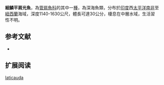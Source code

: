 {{Speciesbox
| name = 細鱗平肩光魚
| image = 
| image_width = 250px
| status = NE
| status_system = IUCN3.1
| genus = Holtbyrnia
| species = laticauda
| authority = [[Sazonov|Sazonov]], 1976
| synonyms = 
}}

'''細鱗平肩光魚'''，為[[管肩魚科|管肩魚科]]的其中一[[種|種]]，為深海魚類，分布於[[印度|印度]]西[[太平洋|太平洋]][[南非|南非]]至[[紐西蘭|紐西蘭]]海域，深度1140-1630公尺，體長可達30公分，棲息在中層水域，生活習性不明。

==参考文献==
*{{FishBase_species|genus=Holtbyrnia |species=laticauda|year=2015|month=9}}

== 扩展阅读 ==
{{refbegin}}
{{wikispecies-inline|Holtbyrnia laticauda|細鱗平肩光魚}}
{{refend}}
{{Taxonbar|from=Q2598496}}

[[Category:平肩光魚屬|laticauda]]